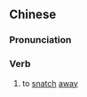{{also|夺走}}
==Chinese==
{{zh-forms|s=夺走}}

===Pronunciation===
{{zh-pron
|m=duózǒu
|h=pfs=tho̍t-chéu
|cat=v
}}

===Verb===
{{zh-verb}}

# to [[snatch]] [[away]]